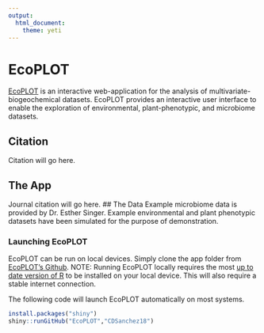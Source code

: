```yaml
---
output: 
  html_document: 
    theme: yeti
---
```

# EcoPLOT

[EcoPLOT](https://github.com/cdsanchez18/EcoPLOT) 
is an interactive web-application for the analysis of multivariate-biogeochemical datasets. EcoPLOT provides an interactive user interface to enable the exploration of environmental, plant-phenotypic, and microbiome datasets. 

## Citation

Citation will go here. 

## The App 
Journal citation will go here. 
## The Data
Example microbiome data is provided by Dr. Esther Singer. Example environmental and plant phenotypic datasets have been simulated for the purpose of demonstration. 

### Launching EcoPLOT

EcoPLOT can be run on local devices. Simply clone the app folder from [EcoPLOT's Github](https://github.com/cdsanchez18/EcoPLOT). 
NOTE: Running EcoPLOT locally requires the most [up to date version of R](https://cran.r-project.org/) to be installed on your local device. This will also require a stable internet connection. 

The following code will launch EcoPLOT automatically on most systems. 

```r
install.packages("shiny") 
shiny::runGitHub("EcoPLOT","CDSanchez18")
```



